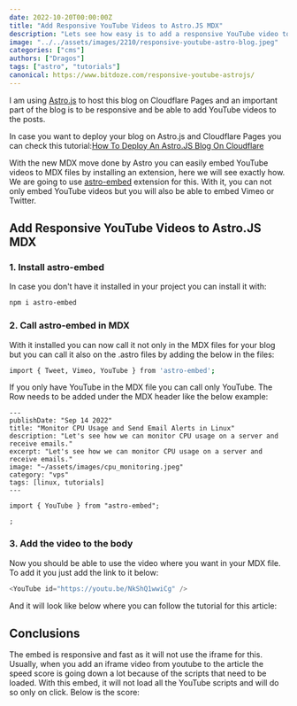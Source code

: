 ```yaml
---
date: 2022-10-20T00:00:00Z
title: "Add Responsive YouTube Videos to Astro.JS MDX"
description: "Lets see how easy is to add a responsive YouTube video to Astro.js"
image: "../../assets/images/2210/responsive-youtube-astro-blog.jpeg"
categories: ["cms"]
authors: ["Dragos"]
tags: ["astro", "tutorials"]
canonical: https://www.bitdoze.com/responsive-youtube-astrojs/
---
```



I am using [Astro.js](https://astro.build/) to host this blog on Cloudflare Pages and an important part of the blog is to be responsive and be able to add YouTube videos to the posts.

In case you want to deploy your blog on Astro.js and Cloudflare Pages you can check this tutorial:[How To Deploy An Astro.JS Blog On Cloudflare](https://www.bitdoze.com/deploy-astrojs-cloudflare/)

With the new MDX move done by Astro you can easily embed YouTube videos to MDX files by installing an extension, here we will see exactly how. We are going to use [astro-embed](https://www.npmjs.com/package/astro-embed) extension for this.
With it, you can not only embed YouTube videos but you will also be able to embed Vimeo or Twitter.

## Add Responsive YouTube Videos to Astro.JS MDX

### 1. Install astro-embed

In case you don't have it installed in your project you can install it with:

```bash
npm i astro-embed
```

### 2. Call astro-embed in MDX

With it installed you can now call it not only in the MDX files for your blog but you can call it also on the .astro files by adding the below in the files:

```bash
import { Tweet, Vimeo, YouTube } from 'astro-embed';
```

If you only have YouTube in the MDX file you can call only YouTube. The Row needs to be added under the MDX header like the below example:

```mdx
---
publishDate: "Sep 14 2022"
title: "Monitor CPU Usage and Send Email Alerts in Linux"
description: "Let's see how we can monitor CPU usage on a server and receive emails."
excerpt: "Let's see how we can monitor CPU usage on a server and receive emails."
image: "~/assets/images/cpu_monitoring.jpeg"
category: "vps"
tags: [linux, tutorials]
---

import { YouTube } from "astro-embed";

;
```

### 3. Add the video to the body

Now you should be able to use the video where you want in your MDX file. To add it you just add the link to it below:

```js
<YouTube id="https://youtu.be/NkShQ1wwiCg" />
```

And it will look like below where you can follow the tutorial for this article:

## Conclusions

The embed is responsive and fast as it will not use the iframe for this. Usually, when you add an iframe video from youtube to the article the speed score is going down a lot because of the scripts that need to be loaded. With this embed, it will not load all the YouTube scripts and will do so only on click. Below is the score:

<Picture
  src={imag1}
  alt="YouTube Speed score"
/>
